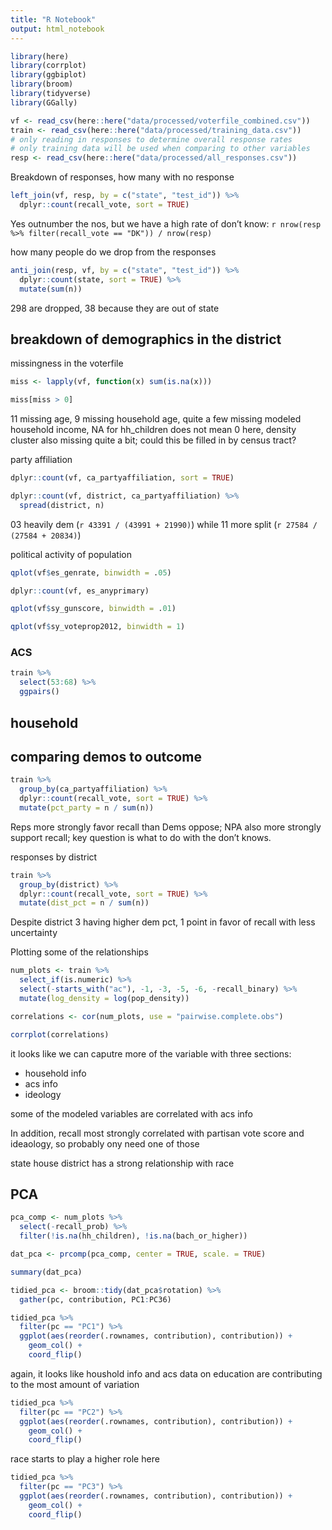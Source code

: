 ```yaml
---
title: "R Notebook"
output: html_notebook
---
```


```r
library(here)
library(corrplot)
library(ggbiplot)
library(broom)
library(tidyverse)
library(GGally)

vf <- read_csv(here::here("data/processed/voterfile_combined.csv"))
train <- read_csv(here::here("data/processed/training_data.csv"))
# only reading in responses to determine overall response rates
# only training data will be used when comparing to other variables
resp <- read_csv(here::here("data/processed/all_responses.csv"))
```

Breakdown of responses, how many with no response

```r
left_join(vf, resp, by = c("state", "test_id")) %>% 
  dplyr::count(recall_vote, sort = TRUE)
```

Yes outnumber the nos, but we have a high rate of don't know: `r nrow(resp %>% filter(recall_vote == "DK")) / nrow(resp)`

how many people do we drop from the responses

```r
anti_join(resp, vf, by = c("state", "test_id")) %>% 
  dplyr::count(state, sort = TRUE) %>% 
  mutate(sum(n))
```

298 are dropped, 38 because they are out of state

## breakdown of demographics in the district

missingness in the voterfile

```r

miss <- lapply(vf, function(x) sum(is.na(x)))

miss[miss > 0]

```

11 missing age, 9 missing household age, quite a few missing modeled household income, NA for hh_children does not mean 0 here, density cluster also missing quite a bit; could this be filled in by census tract? 

party affiliation

```r

dplyr::count(vf, ca_partyaffiliation, sort = TRUE)
```

```r

dplyr::count(vf, district, ca_partyaffiliation) %>% 
  spread(district, n)

```

03 heavily dem (`r 43391 / (43991 + 21990)`) while 11 more split (`r 27584 / (27584 + 20834)`)

political activity of population

```r

qplot(vf$es_genrate, binwidth = .05)
```

```r
dplyr::count(vf, es_anyprimary)
```

```r
qplot(vf$sy_gunscore, binwidth = .01)
```

```r
qplot(vf$sy_voteprop2012, binwidth = 1)
```

### ACS

```r

train %>% 
  select(53:68) %>% 
  ggpairs()
```

## household



## comparing demos to outcome

```r
train %>% 
  group_by(ca_partyaffiliation) %>% 
  dplyr::count(recall_vote, sort = TRUE) %>% 
  mutate(pct_party = n / sum(n))

```

Reps more strongly favor recall than Dems oppose; NPA also more strongly support recall; key question is what to do with the don't knows. 

responses by district

```r
train %>% 
  group_by(district) %>% 
  dplyr::count(recall_vote, sort = TRUE) %>% 
  mutate(dist_pct = n / sum(n))
```

Despite district 3 having higher dem pct, 1 point in favor of recall with less uncertainty

Plotting some of the relationships

```r
num_plots <- train %>% 
  select_if(is.numeric) %>% 
  select(-starts_with("ac"), -1, -3, -5, -6, -recall_binary) %>% 
  mutate(log_density = log(pop_density))

correlations <- cor(num_plots, use = "pairwise.complete.obs")

corrplot(correlations)

```

it looks like we can caputre more of the variable with three sections:

- household info
- acs info
- ideology

some of the modeled variables are correlated with acs info

In addition, recall most strongly correlated with partisan vote score and ideaology, so probably ony need one of those

state house district has a strong relationship with race

## PCA

```r

pca_comp <- num_plots %>% 
  select(-recall_prob) %>% 
  filter(!is.na(hh_children), !is.na(bach_or_higher))

dat_pca <- prcomp(pca_comp, center = TRUE, scale. = TRUE)

summary(dat_pca)
```


```r

tidied_pca <- broom::tidy(dat_pca$rotation) %>% 
  gather(pc, contribution, PC1:PC36)

tidied_pca %>% 
  filter(pc == "PC1") %>% 
  ggplot(aes(reorder(.rownames, contribution), contribution)) +
    geom_col() +
    coord_flip()
```

again, it looks like houshold info and acs data on education are contributing to the most amount of variation

```r
tidied_pca %>% 
  filter(pc == "PC2") %>% 
  ggplot(aes(reorder(.rownames, contribution), contribution)) +
    geom_col() +
    coord_flip()
```

race starts to play a higher role here

```r
tidied_pca %>% 
  filter(pc == "PC3") %>% 
  ggplot(aes(reorder(.rownames, contribution), contribution)) +
    geom_col() +
    coord_flip()
```

```r

```

